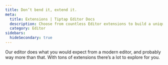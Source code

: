 ```yaml
---
title: Don’t bend it, extend it.
meta:
  title: Extensions | Tiptap Editor Docs
  description: Choose from countless Editor extensions to build a unique content experience. Start exploring Editor extensions in the docs!
  category: Editor
sidebars:
  hideSecondary: true
---
```


Our editor does what you would expect from a modern editor, and probably way more than that. With tons of extensions there’s a lot to explore for you.


<Extensions version="v2" path="editor/extensions" hideVersion />
